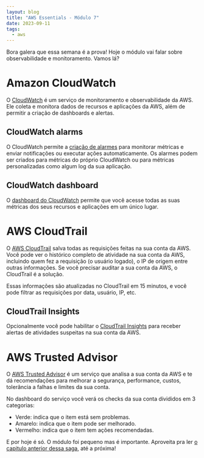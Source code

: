 ```yaml
---
layout: blog
title: "AWS Essentials - Módulo 7"
date: 2023-09-11
tags:
  - aws
---
```


Bora galera que essa semana é a prova! Hoje o módulo vai falar sobre observabilidade e monitoramento. Vamos lá?

# Amazon CloudWatch

O [CloudWatch](https://aws.amazon.com/cloudwatch/) é um serviço de monitoramento e observabilidade da AWS. Ele coleta e monitora dados de recursos e aplicações da AWS, além de permitir a criação de dashboards e alertas.

## CloudWatch alarms

O CloudWatch permite a [criação de alarmes](https://docs.aws.amazon.com/AmazonCloudWatch/latest/monitoring/AlarmThatSendsEmail.html) para monitorar métricas e enviar notificações ou executar ações automaticamente. Os alarmes podem ser criados para métricas do próprio CloudWatch ou para métricas personalizadas como algum log da sua aplicação.

## CloudWatch dashboard

O [dashboard do CloudWatch](https://docs.aws.amazon.com/AmazonCloudWatch/latest/monitoring/CloudWatch_Dashboards.html) permite que você acesse todas as suas métricas dos seus recursos e aplicações em um único lugar.

# AWS CloudTrail

O [AWS CloudTrail](https://aws.amazon.com/cloudtrail/) salva todas as requisições feitas na sua conta da AWS. Você pode ver o histórico completo de atividade na sua conta da AWS, incluindo quem fez a requisição (o usuário logado), o IP de origem entre outras informações. Se você precisar auditar a sua conta da AWS, o CloudTrail é a solução.

Essas informações são atualizadas no CloudTrail em 15 minutos, e você pode filtrar as requisições por data, usuário, IP, etc.

## CloudTrail Insights

Opcionalmente você pode habilitar o [CloudTrail Insights](https://docs.aws.amazon.com/awscloudtrail/latest/userguide/logging-insights-events-with-cloudtrail.html) para receber alertas de atividades suspeitas na sua conta da AWS. 

# AWS Trusted Advisor

O [AWS Trusted Advisor](https://aws.amazon.com/premiumsupport/technology/trusted-advisor/) é um serviço que analisa a sua conta da AWS e te dá recomendações para melhorar a segurança, performance, custos, tolerância a falhas e limites da sua conta.

No dashboard do serviço você verá os checks da sua conta divididos em 3 categorias:

- Verde: indica que o item está sem problemas.
- Amarelo: indica que o item pode ser melhorado.
- Vermelho: indica que o item tem ações recomendadas.

E por hoje é só. O módulo foi pequeno mas é importante. Aproveita pra ler [o capitulo anterior dessa saga](/post/modulo-6-aws-essentials/), até a próxima!